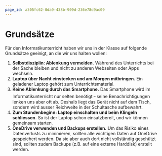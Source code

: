 ```yaml
---
page_id: a305fc62-0da9-438b-909d-236e78d9ac09
---
```

# Grundsätze
Für den Informatikunterricht haben wir uns in der Klasse auf folgende Grundsätze geeinigt, an die wir uns halten wollen:
1. **Selbstdisziplin: Ablenkung vermeiden.** Während des Unterrichts bei der Sache bleiben und nicht zu anderen Webseiten oder Apps wechseln.
2. **Laptop über Nacht einstecken und am Morgen mitbringen.** Ein geladener Laptop gehört zum Unterrichtsmaterial.
3. **Keine Ablenkung durch das Smartphone.** Das Smartphone wird im Informatikunterricht nur selten benötigt ᠆ seine Benachrichtigungen lenken uns aber oft ab. Deshalb liegt das Gerät nicht auf dem Tisch, sondern wird ausser Reichweite in der Schultasche aufbewahrt.
4. **Zum Stundenbeginn: Laptop einschalten und beim Klingeln schliessen.** So ist der Laptop schon einsatzbereit, und wir können gemeinsam starten.
5. **OneDrive verwenden und Backups erstellen.** Um das Risiko eines Datenverlusts zu minimieren, sollten alle wichtigen Daten auf OneDrive gespeichert werden. Da sie aber auch dort nicht vollständig geschützt sind, sollten zudem Backups (z.B. auf eine externe Harddisk) erstellt werden.
